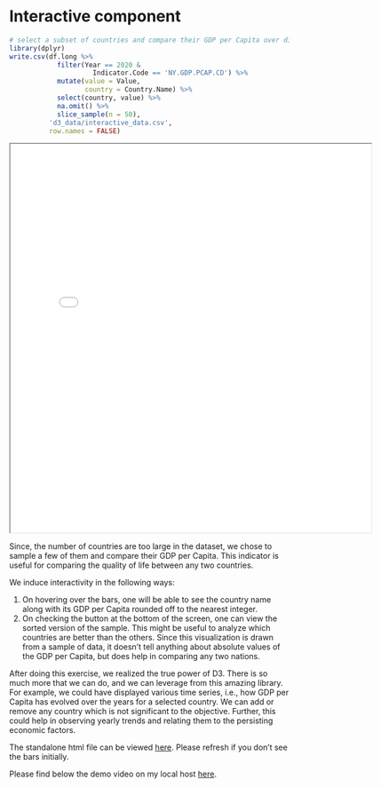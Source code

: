 # Interactive component

```r

# select a subset of countries and compare their GDP per Capita over different years
library(dplyr)
write.csv(df.long %>%
            filter(Year == 2020 &
                     Indicator.Code == 'NY.GDP.PCAP.CD') %>%
            mutate(value = Value,
                   country = Country.Name) %>%
            select(country, value) %>%
            na.omit() %>%
            slice_sample(n = 50),
          'd3_data/interactive_data.csv', 
          row.names = FALSE)
```


<iframe src="interactive.html" width="650" height="700"></iframe>


Since, the number of countries are too large in the dataset, we chose to sample a few of them and compare their GDP per Capita. This indicator is useful for comparing the quality of life between any two countries. 

We induce interactivity in the following ways:

1. On hovering over the bars, one will be able to see the country name along with its GDP per Capita rounded off to the nearest integer. 
2. On checking the button at the bottom of the screen, one can view the sorted version of the sample. This might be useful to analyze which countries are better than the others. Since this visualization is drawn from a sample of data, it doesn't tell anything about absolute values of the GDP per Capita, but does help in comparing any two nations. 

After doing this exercise, we realized the true power of D3. There is so much more that we can do, and we can leverage from this amazing library. For example, we could have displayed various time series, i.e., how GDP per Capita has evolved over the years for a selected country. We can add or remove any country which is not significant to the objective. Further, this could help in observing yearly trends and relating them to the persisting economic factors.


The standalone html file can be viewed [here](interactive.html){target="_blank"}. Please refresh if you don't see the bars initially. 

Please find below the demo video on my local host [here](https://drive.google.com/file/d/1mNNpt2VXhuPtbNTsrwOmp-j5iZx-zXvR/view?usp=sharing).
